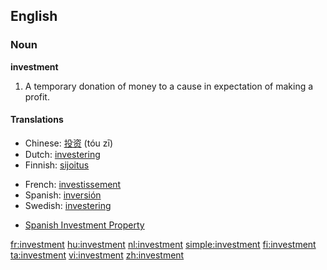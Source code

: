 ==English==

===Noun===
'''investment'''
#A temporary donation of money to a cause in expectation of making a profit.

====Translations====
{{top}}
*Chinese: [[投资]] (tóu zī)
*Dutch: [[investering]]
*Finnish: [[sijoitus]]
{{mid}}
*French: [[investissement]]
*Spanish: [[inversión]] {{f}}
*Swedish: [[investering]]
{{bottom}}

* [http://www.spanishinvest.com/ Spanish Investment Property]

[[fr:investment]]
[[hu:investment]]
[[nl:investment]]
[[simple:investment]]
[[fi:investment]]
[[ta:investment]]
[[vi:investment]]
[[zh:investment]]